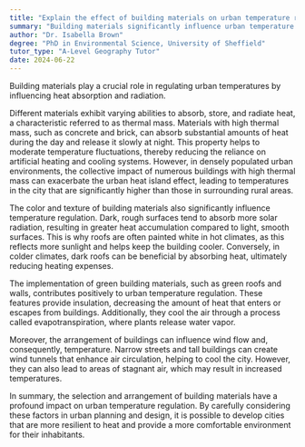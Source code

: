 ```yaml
---
title: "Explain the effect of building materials on urban temperature regulation"
summary: "Building materials significantly influence urban temperature regulation by affecting heat absorption and radiation."
author: "Dr. Isabella Brown"
degree: "PhD in Environmental Science, University of Sheffield"
tutor_type: "A-Level Geography Tutor"
date: 2024-06-22
---
```


Building materials play a crucial role in regulating urban temperatures by influencing heat absorption and radiation.

Different materials exhibit varying abilities to absorb, store, and radiate heat, a characteristic referred to as thermal mass. Materials with high thermal mass, such as concrete and brick, can absorb substantial amounts of heat during the day and release it slowly at night. This property helps to moderate temperature fluctuations, thereby reducing the reliance on artificial heating and cooling systems. However, in densely populated urban environments, the collective impact of numerous buildings with high thermal mass can exacerbate the urban heat island effect, leading to temperatures in the city that are significantly higher than those in surrounding rural areas.

The color and texture of building materials also significantly influence temperature regulation. Dark, rough surfaces tend to absorb more solar radiation, resulting in greater heat accumulation compared to light, smooth surfaces. This is why roofs are often painted white in hot climates, as this reflects more sunlight and helps keep the building cooler. Conversely, in colder climates, dark roofs can be beneficial by absorbing heat, ultimately reducing heating expenses.

The implementation of green building materials, such as green roofs and walls, contributes positively to urban temperature regulation. These features provide insulation, decreasing the amount of heat that enters or escapes from buildings. Additionally, they cool the air through a process called evapotranspiration, where plants release water vapor.

Moreover, the arrangement of buildings can influence wind flow and, consequently, temperature. Narrow streets and tall buildings can create wind tunnels that enhance air circulation, helping to cool the city. However, they can also lead to areas of stagnant air, which may result in increased temperatures.

In summary, the selection and arrangement of building materials have a profound impact on urban temperature regulation. By carefully considering these factors in urban planning and design, it is possible to develop cities that are more resilient to heat and provide a more comfortable environment for their inhabitants.
    